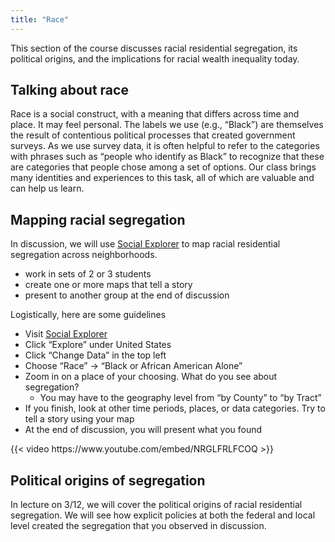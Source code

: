 ```yaml
---
title: "Race"
---
```


This section of the course discusses racial residential segregation, its political origins, and the implications for racial wealth inequality today.

::: {.callout-tip}
# Talking about race
Race is a social construct, with a meaning that differs across time and place. It may feel personal. The labels we use (e.g., "Black") are themselves the result of contentious political processes that created government surveys. As we use survey data, it is often helpful to refer to the categories with phrases such as "people who identify as Black" to recognize that these are categories that people chose among a set of options. Our class brings many identities and experiences to this task, all of which are valuable and can help us learn.
:::

## Mapping racial segregation

In discussion, we will use [Social Explorer](http://resolver.library.cornell.edu/misc/6268440) to map racial residential segregation across neighborhoods.

- work in sets of 2 or 3 students
- create one or more maps that tell a story
- present to another group at the end of discussion

Logistically, here are some guidelines

- Visit [Social Explorer](http://resolver.library.cornell.edu/misc/6268440)
- Click "Explore" under United States
- Click "Change Data" in the top left
- Choose "Race" -> "Black or African American Alone"
- Zoom in on a place of your choosing. What do you see about segregation?
     - You may have to the geography level from "by County" to "by Tract"
- If you finish, look at other time periods, places, or data categories. Try to tell a story using your map
- At the end of discussion, you will present what you found 

{{< video https://www.youtube.com/embed/NRGLFRLFCOQ >}}

## Political origins of segregation

In lecture on 3/12, we will cover the political origins of racial residential segregation. We will see how explicit policies at both the federal and local level created the segregation that you observed in discussion.

